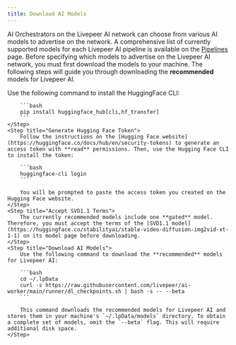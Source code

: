 ```yaml
---
title: Download AI Models
---
```


AI Orchestrators on the Livepeer AI network can choose from various AI models to
advertise on the network. A comprehensive list of currently supported models for
each Livepeer AI pipeline is available on the [Pipelines](/ai/pipelines) page.
Before specifying which models to advertise on the Livepeer AI network, you must
first download the models to your machine. The following steps will guide you
through downloading the **recommended** models for Livepeer AI.

<Steps>
    <Step title="Install HuggingFace CLI">
        Use the following command to install the HuggingFace CLI:

        ```bash
        pip install huggingface_hub[cli,hf_transfer]
        ```
    </Step>
    <Step title="Generate Hugging Face Token">
        Follow the instructions on the [Hugging Face website](https://huggingface.co/docs/hub/en/security-tokens) to generate an access token with **read** permissions. Then, use the Hugging Face CLI to install the token:

        ```bash
        huggingface-cli login
        ```

        You will be prompted to paste the access token you created on the Hugging Face website.
    </Step>
    <Step title="Accept SVD1.1 Terms">
        The currently recommended models include one **gated** model. Therefore, you must accept the terms of the [SVD1.1 model](https://huggingface.co/stabilityai/stable-video-diffusion-img2vid-xt-1-1) on its model page before downloading.
    </Step>
    <Step title="Download AI Models">
        Use the following command to download the **recommended** models for Livepeer AI:

        ```bash
        cd ~/.lpData
        curl -s https://raw.githubusercontent.com/livepeer/ai-worker/main/runner/dl_checkpoints.sh | bash -s -- --beta
        ```

        This command downloads the recommended models for Livepeer AI and stores them in your machine's `~/.lpData/models` directory. To obtain a complete set of models, omit the `--beta` flag. This will require additional disk space.
    </Step>

</Steps>
